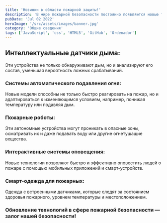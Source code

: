 ```yaml
---
title: 'Новинки в области пожарной защиты!'
description: 'В мире пожарной безопасности постоянно появляются новые технологии и решения, которые помогают защитить жизни и имущество. Вот некоторые из последних новинок:'
pubDate: 'Jul 02 2022'
heroImage: '/src/assets/images/banner.jpg'
category: 'Общие сведения'
tags: ['JavaScript', 'css', 'HTML5', 'GitHub', 'Ordenador']
---
```


## Интеллектуальные датчики дыма:

Эти устройства не только обнаруживают дым, но и анализируют его состав, уменьшая вероятность ложных срабатываний.

### Системы автоматического подавления огня:

Новые модели способны не только быстро реагировать на пожар, но и адаптироваться к изменяющимся условиям, например, понижая температуру или подавляя дым.

### Пожарные роботы:

Эти автономные устройства могут проникать в опасные зоны, осматривать их и даже подавать воду или другие огнетушащие вещества.

### Интерактивные системы оповещения:

Новые технологии позволяют быстро и эффективно оповестить людей о пожаре с помощью мобильных приложений и смарт-устройств.

### Смарт-одежда для пожарных:

Одежда с встроенными датчиками, которые следят за состоянием здоровья пожарного, уровнем температуры и местоположением.

### Обновление технологий в сфере пожарной безопасности — залог нашей безопасности!

